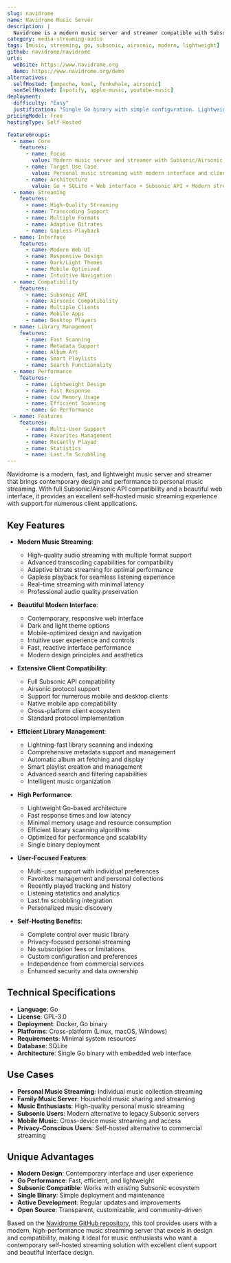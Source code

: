 ```yaml
---
slug: navidrome
name: Navidrome Music Server
description: |
  Navidrome is a modern music server and streamer compatible with Subsonic/Airsonic. Built with Go, it provides a fast, lightweight solution for streaming your music collection with a beautiful web interface and support for various client applications.
category: media-streaming-audio
tags: [music, streaming, go, subsonic, airsonic, modern, lightweight]
github: navidrome/navidrome
urls:
  website: https://www.navidrome.org
  demo: https://www.navidrome.org/demo
alternatives:
  selfHosted: [ampache, koel, funkwhale, airsonic]
  nonSelfHosted: [spotify, apple-music, youtube-music]
deployment:
  difficulty: "Easy"
  justification: "Single Go binary with simple configuration. Lightweight deployment with Docker support and minimal setup requirements."
pricingModel: Free
hostingType: Self-Hosted

featureGroups:
  - name: Core
    features:
      - name: Focus
        value: Modern music server and streamer with Subsonic/Airsonic compatibility
      - name: Target Use Case
        value: Personal music streaming with modern interface and client compatibility
      - name: Architecture
        value: Go + SQLite + Web interface + Subsonic API + Modern streaming
  - name: Streaming
    features:
      - name: High-Quality Streaming
      - name: Transcoding Support
      - name: Multiple Formats
      - name: Adaptive Bitrates
      - name: Gapless Playback
  - name: Interface
    features:
      - name: Modern Web UI
      - name: Responsive Design
      - name: Dark/Light Themes
      - name: Mobile Optimized
      - name: Intuitive Navigation
  - name: Compatibility
    features:
      - name: Subsonic API
      - name: Airsonic Compatibility
      - name: Multiple Clients
      - name: Mobile Apps
      - name: Desktop Players
  - name: Library Management
    features:
      - name: Fast Scanning
      - name: Metadata Support
      - name: Album Art
      - name: Smart Playlists
      - name: Search Functionality
  - name: Performance
    features:
      - name: Lightweight Design
      - name: Fast Response
      - name: Low Memory Usage
      - name: Efficient Scanning
      - name: Go Performance
  - name: Features
    features:
      - name: Multi-User Support
      - name: Favorites Management
      - name: Recently Played
      - name: Statistics
      - name: Last.fm Scrobbling
---
```


Navidrome is a modern, fast, and lightweight music server and streamer that brings contemporary design and performance to personal music streaming. With full Subsonic/Airsonic API compatibility and a beautiful web interface, it provides an excellent self-hosted music streaming experience with support for numerous client applications.

## Key Features

- **Modern Music Streaming**:

  - High-quality audio streaming with multiple format support
  - Advanced transcoding capabilities for compatibility
  - Adaptive bitrate streaming for optimal performance
  - Gapless playback for seamless listening experience
  - Real-time streaming with minimal latency
  - Professional audio quality preservation

- **Beautiful Modern Interface**:

  - Contemporary, responsive web interface
  - Dark and light theme options
  - Mobile-optimized design and navigation
  - Intuitive user experience and controls
  - Fast, reactive interface performance
  - Modern design principles and aesthetics

- **Extensive Client Compatibility**:

  - Full Subsonic API compatibility
  - Airsonic protocol support
  - Support for numerous mobile and desktop clients
  - Native mobile app compatibility
  - Cross-platform client ecosystem
  - Standard protocol implementation

- **Efficient Library Management**:

  - Lightning-fast library scanning and indexing
  - Comprehensive metadata support and management
  - Automatic album art fetching and display
  - Smart playlist creation and management
  - Advanced search and filtering capabilities
  - Intelligent music organization

- **High Performance**:

  - Lightweight Go-based architecture
  - Fast response times and low latency
  - Minimal memory usage and resource consumption
  - Efficient library scanning algorithms
  - Optimized for performance and scalability
  - Single binary deployment

- **User-Focused Features**:

  - Multi-user support with individual preferences
  - Favorites management and personal collections
  - Recently played tracking and history
  - Listening statistics and analytics
  - Last.fm scrobbling integration
  - Personalized music discovery

- **Self-Hosting Benefits**:
  - Complete control over music library
  - Privacy-focused personal streaming
  - No subscription fees or limitations
  - Custom configuration and preferences
  - Independence from commercial services
  - Enhanced security and data ownership

## Technical Specifications

- **Language**: Go
- **License**: GPL-3.0
- **Deployment**: Docker, Go binary
- **Platforms**: Cross-platform (Linux, macOS, Windows)
- **Requirements**: Minimal system resources
- **Database**: SQLite
- **Architecture**: Single Go binary with embedded web interface

## Use Cases

- **Personal Music Streaming**: Individual music collection streaming
- **Family Music Server**: Household music sharing and streaming
- **Music Enthusiasts**: High-quality personal music streaming
- **Subsonic Users**: Modern alternative to legacy Subsonic servers
- **Mobile Music**: Cross-device music streaming and access
- **Privacy-Conscious Users**: Self-hosted alternative to commercial streaming

## Unique Advantages

- **Modern Design**: Contemporary interface and user experience
- **Go Performance**: Fast, efficient, and lightweight
- **Subsonic Compatible**: Works with existing Subsonic ecosystem
- **Single Binary**: Simple deployment and maintenance
- **Active Development**: Regular updates and improvements
- **Open Source**: Transparent, customizable, and community-driven

Based on the [Navidrome GitHub repository](https://github.com/navidrome/navidrome), this tool provides users with a modern, high-performance music streaming server that excels in design and compatibility, making it ideal for music enthusiasts who want a contemporary self-hosted streaming solution with excellent client support and beautiful interface design.
